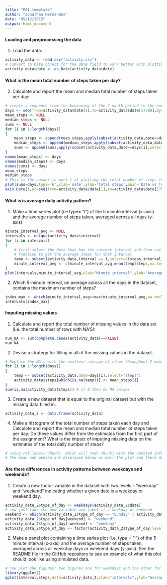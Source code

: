 ```yaml
---
title: "PA1_template"
author: "Jonathan Hernandez"
date: "05/12/2015"
output: html_document
---
```


#### Loading and preprocessing the data

1. Load the data:

```r
activity_data <- read.csv("activity.csv")
# Convert to Date object for the date field to work better with plotting graphs for each day
activity_data$date <- as.Date(activity_data$date)
```

#### What is the mean total number of steps taken per day?

2. Calculate and report the mean and median total number of steps taken per day:

```r
# create a sequence from the beginning of the 2 month period to the end of the 2 month period by days
days <- seq(from=activity_data$date[1],to=activity_data$date[17568],by='days')
mean_steps <- NULL
median_steps <- NULL
sums <- NULL
for (i in 1:length(days))
{
    mean_steps <- append(mean_steps,apply(subset(activity_data,date==days[i],select=steps),2,mean))
    median_steps <- append(median_steps,apply(subset(activity_data,date==days[i],select=steps),2,median))
    sums <- append(sums,apply(subset(activity_data,date==days[i],select=steps),2,sum))
}
names(mean_steps) <- days
names(median_steps) <- days
names(sums) <- days
mean_steps
median_steps
# This is the answer to part 1 of plotting the total number of steps for each day
plot(sums~days,type='h',xlab='date',ylab='total steps',main='Date vs Total Steps Taken During October-November 2012',xaxt="n",lwd=5)
axis.Date(1,at=seq(from=activity_data$date[1],to=activity_data$date[17568],by='weeks'),format='%m-%d',las=2,cex.axis=.75)
```

#### What is is average daily activity pattern?

1. Make a time series plot (i.e type= "l") of the 5 minute interval (x-axis) and the average number of steps taken, averaged across all days (y-axis)

```r
minute_interval_avg <- NULL
intervals <- unique(activity_data$interval)
for (i in intervals)
{
    # first select the data that has the current interval and then use the mean
    # function to get the average steps for that interval
    temp <- subset(activity_data,interval == i,select=c(steps,interval))
    minute_interval_avg <- c(minute_interval_avg,mean(temp$steps,na.rm=TRUE))
}
plot(intervals,minute_interval_avg,xlab="Minute interval",ylab="Average Number of Steps",main="Average Daily Activity Pattern",type="l")
```

2. Which 5-minute interval, on average across all the days in the dataset, contains the maximum number of steps?

```r
index_max <- which(minute_interval_avg==max(minute_interval_avg,na.rm=TRUE))
intervals[index_max]
```

#### Imputing missing values

1. Calculate and report the total number of missing values in the data set (i.e. the total number of rows with NA'S):
```r
num_NA <- sum(complete.cases(activity_data)==FALSE)
num_NA
```

2. Devise a strategy for filling in all of the missing values in the dataset.

```r
# Replace the NA's with the smallest average of steps throughout 2 month period.
for (i in 1:length(days))
{
    temp <- subset(activity_data,date=days[i],select="steps")
    activity_data$steps[which(is.na(temp))] <- mean_steps[i]
}
sum(is.na(activity_data$steps)) # if 0 then no NA values
```

3. Create a new dataset that is equal to the original dataset but with the missing data filled in.

```r
activity_data_2 <- data.frame(activity_data)
```

4. Make a histogram of the total number of steps taken each day and Calculate and report the mean and median total number of steps taken per day. Do these values differ from the estimates from the first part of the assignment? What is the impact of imputing missing data on the estimates of the total daily number of steps?

``` r
# using ref.label='chunk1' which will redo chunk1 with the updated information (NA's being taken out in the dataset.)
# The mean and median are displayed below as well the plot and there does not seem to be much change to the plot and the data for filling in NA values with the average daily mean
``` 

#### Are there differences in activity patterns between weekdays and weekends?

1. Create a new factor variable in the dataset with two levels – “weekday” and “weekend” indicating whether a given date is a weekday or weekend day.

```r
activity_data_2$type_of_day <- weekdays(activity_data_2$date)
# now just take the new variable and label it a weekday or weekend
weekend <- which(activity_data_2$type_of_day == "Sunday" | activity_data_2$type_of_day =="Saturday") # which indicies have weekends
activity_data_2$type_of_day[weekend] <- "weekend"
activity_data_2$type_of_day[-weekend] <- "weekday"
activity_data_2$type_of_day <- factor(activity_data_2$type_of_day,levels=c("weekday","weekend"))
```

2. Make a panel plot containing a time series plot (i.e. type = "l") of the 5-minute interval (x-axis) and the average number of steps taken, averaged across all weekday days or weekend days (y-axis). See the README file in the GitHub repository to see an example of what this plot should look like using simulated data.

```r
# now plot the figures; two figures one for weekdays and the other for weekends
library(ggplot2)
qplot(interval,steps,data=activity_data_2,xlab="intervals",ylab="Average Number of Steps",main="Average Steps in 5-Minute Intervals",geom="line",fun.y="mean",facets=type_of_day ~.,stat="summary")
```